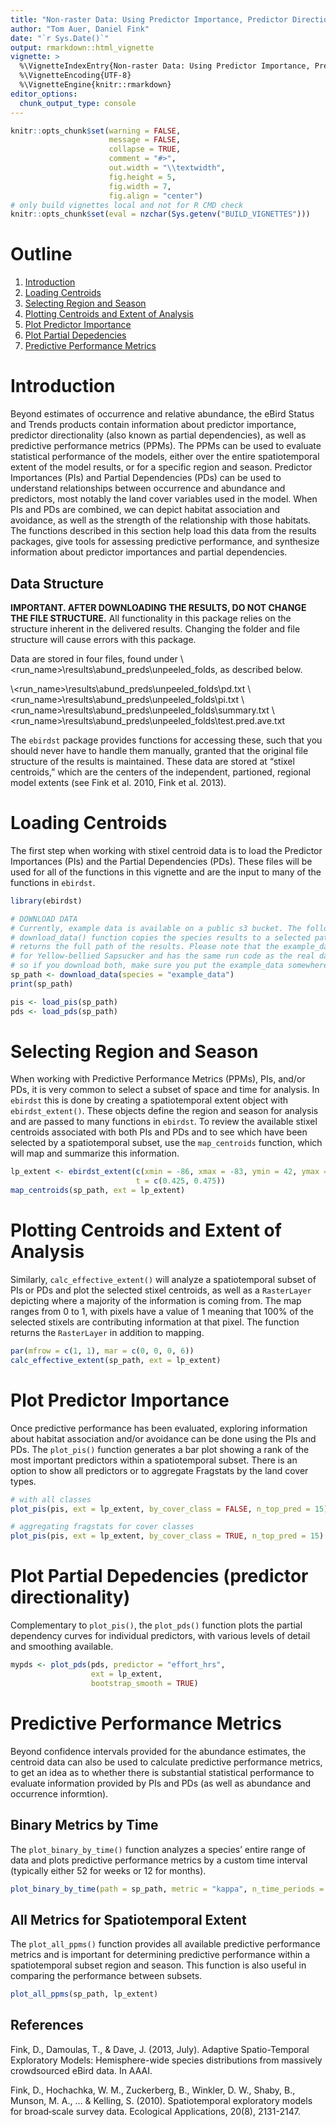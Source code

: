 ```yaml
---
title: "Non-raster Data: Using Predictor Importance, Predictor Directionality,and Predictive Performance Metrics"
author: "Tom Auer, Daniel Fink"
date: "`r Sys.Date()`"
output: rmarkdown::html_vignette
vignette: >
  %\VignetteIndexEntry{Non-raster Data: Using Predictor Importance, Predictor Directionality, and Predictive Performance Metrics}
  %\VignetteEncoding{UTF-8}
  %\VignetteEngine{knitr::rmarkdown}
editor_options: 
  chunk_output_type: console
---
```


```r
knitr::opts_chunk$set(warning = FALSE, 
                      message = FALSE,
                      collapse = TRUE,
                      comment = "#>",
                      out.width = "\\textwidth", 
                      fig.height = 5, 
                      fig.width = 7, 
                      fig.align = "center")
# only build vignettes local and not for R CMD check
knitr::opts_chunk$set(eval = nzchar(Sys.getenv("BUILD_VIGNETTES")))
```

# Outline

1. [Introduction](#introduction)
2. [Loading Centroids](#loading-centroids)
3. [Selecting Region and Season](#selecting-region-and-season)
4. [Plotting Centroids and Extent of Analysis](#plotting-centroids-and-extent-of-analysis)
5. [Plot Predictor Importance](#plot-predictor-importance)
6. [Plot Partial Depedencies](#plot-partial-dependencies)
7. [Predictive Performance Metrics](#plot-partial-dependencies)

# Introduction

Beyond estimates of occurrence and relative abundance, the eBird Status and Trends products contain information about predictor importance, predictor directionality (also known as partial dependencies), as well as predictive performance metrics (PPMs). The PPMs can be used to evaluate statistical performance of the models, either over the entire spatiotemporal extent of the model results, or for a specific region and season. Predictor Importances (PIs) and Partial Dependencies (PDs) can be used to understand relationships between occurrence and abundance and predictors, most notably the land cover variables used in the model. When PIs and PDs are combined, we can depict habitat association and avoidance, as well as the strength of the relationship with those habitats. The functions described in this section help load this data from the results packages, give tools for assessing predictive performance, and synthesize information about predictor importances and partial dependencies.

## Data Structure

**IMPORTANT. AFTER DOWNLOADING THE RESULTS, DO NOT CHANGE THE FILE STRUCTURE.** All functionality in this package relies on the structure inherent in the delivered results. Changing the folder and file structure will cause errors with this package.

Data are stored in four files, found under \\\<run_name>\\results\\abund_preds\\unpeeled\_folds, as described below.

\\\<run_name>\\results\\abund_preds\\unpeeled_folds\\pd.txt
\\\<run_name>\\results\\abund_preds\\unpeeled_folds\\pi.txt 
\\\<run_name>\\results\\abund_preds\\unpeeled_folds\\summary.txt 
\\\<run_name>\\results\\abund_preds\\unpeeled_folds\\test.pred.ave.txt 

The `ebirdst` package provides functions for accessing these, such that you should never have to handle them manually, granted that the original file structure of the results is maintained. These data are stored at "stixel centroids," which are the centers of the independent, partioned, regional model extents (see Fink et al. 2010, Fink et al. 2013).

# Loading Centroids

The first step when working with stixel centroid data is to load the Predictor Importances (PIs) and the Partial Dependencies (PDs). These files will be used for all of the functions in this vignette and are the input to many of the functions in `ebirdst`.

```r
library(ebirdst)

# DOWNLOAD DATA
# Currently, example data is available on a public s3 bucket. The following 
# download_data() function copies the species results to a selected path and 
# returns the full path of the results. Please note that the example_data is
# for Yellow-bellied Sapsucker and has the same run code as the real data,
# so if you download both, make sure you put the example_data somewhere else.
sp_path <- download_data(species = "example_data")
print(sp_path)

pis <- load_pis(sp_path)
pds <- load_pds(sp_path)
```

# Selecting Region and Season

When working with Predictive Performance Metrics (PPMs), PIs, and/or PDs, it is very common to select a subset of space and time for analysis. In `ebirdst` this is done by creating a spatiotemporal extent object with `ebirdst_extent()`. These objects define the region and season for analysis and are passed to many functions in `ebirdst`. To review the available stixel centroids associated with both PIs and PDs and to see which have been selected by a spatiotemporal subset, use the `map_centroids` function, which will map and summarize this information.

```r
lp_extent <- ebirdst_extent(c(xmin = -86, xmax = -83, ymin = 42, ymax = 45),
                            t = c(0.425, 0.475))
map_centroids(sp_path, ext = lp_extent)
```

# Plotting Centroids and Extent of Analysis

Similarly, `calc_effective_extent()` will analyze a spatiotemporal subset of PIs or PDs and plot the selected stixel centroids, as well as a `RasterLayer` depicting where a majority of the information is coming from. The map ranges from 0 to 1, with pixels have a value of 1 meaning that 100% of the selected stixels are contributing information at that pixel. The function returns the `RasterLayer` in addition to mapping.

```r
par(mfrow = c(1, 1), mar = c(0, 0, 0, 6))
calc_effective_extent(sp_path, ext = lp_extent)
```

# Plot Predictor Importance

Once predictive performance has been evaluated, exploring information about habitat association and/or avoidance can be done using the PIs and PDs. The `plot_pis()` function generates a bar plot showing a rank of the most important predictors within a spatiotemporal subset. There is an option to show all predictors or to aggregate Fragstats by the land cover types.

```r
# with all classes
plot_pis(pis, ext = lp_extent, by_cover_class = FALSE, n_top_pred = 15)

# aggregating fragstats for cover classes
plot_pis(pis, ext = lp_extent, by_cover_class = TRUE, n_top_pred = 15)
```

# Plot Partial Depedencies (predictor directionality)

Complementary to `plot_pis()`, the `plot_pds()` function plots the partial dependency curves for individual predictors, with various levels of detail and smoothing available.

```r
mypds <- plot_pds(pds, predictor = "effort_hrs", 
                  ext = lp_extent, 
                  bootstrap_smooth = TRUE)
```

# Predictive Performance Metrics

Beyond confidence intervals provided for the abundance estimates, the centroid data can also be used to calculate predictive performance metrics, to get an idea as to whether there is substantial statistical performance to evaluate information provided by PIs and PDs (as well as abundance and occurrence informtion).

## Binary Metrics by Time

The `plot_binary_by_time()` function analyzes a species' entire range of data and plots predictive performance metrics by a custom time interval (typically either 52 for weeks or 12 for months).

```r
plot_binary_by_time(path = sp_path, metric = "kappa", n_time_periods = 12)
```

## All Metrics for Spatiotemporal Extent

The `plot_all_ppms()` function provides all available predictive performance metrics and is important for determining predictive performance within a spatiotemporal subset region and season. This function is also useful in comparing the performance between subsets.

```r
plot_all_ppms(sp_path, lp_extent)
```

## References

Fink, D., Damoulas, T., & Dave, J. (2013, July). Adaptive Spatio-Temporal Exploratory Models: Hemisphere-wide species distributions from massively crowdsourced eBird data. In AAAI.

Fink, D., Hochachka, W. M., Zuckerberg, B., Winkler, D. W., Shaby, B., Munson, M. A., … & Kelling, S. (2010). Spatiotemporal exploratory models for broad‐scale survey data. Ecological Applications, 20(8), 2131-2147.
